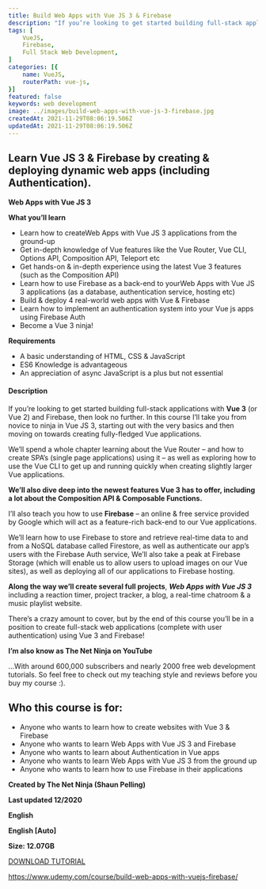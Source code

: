 ```yaml
---
title: Build Web Apps with Vue JS 3 & Firebase
description: "If you’re looking to get started building full-stack applications with **Vue 3** (or Vue 2) and Firebase, then look no further. In this course I’ll take you from novice to ninja in Vue JS 3, starting out with the very basics and then moving on towards creating fully-fledged Vue applications."
tags: [
	VueJS,
	Firebase,
	Full Stack Web Development,
]
categories: [{
    name: VueJS,
    routerPath: vue-js,
}]
featured: false
keywords: web development
image: ../images/build-web-apps-with-vue-js-3-firebase.jpg
createdAt: 2021-11-29T08:06:19.506Z
updatedAt: 2021-11-29T08:06:19.506Z
---
```


## Learn Vue JS 3 & Firebase by creating & deploying dynamic web apps (including Authentication).

**Web Apps with Vue JS 3**

**What you’ll learn**

-   Learn how to createWeb Apps with Vue JS 3 applications from the ground-up
-   Get in-depth knowledge of Vue features like the Vue Router, Vue CLI, Options API, Composition API, Teleport etc
-   Get hands-on & in-depth experience using the latest Vue 3 features (such as the Composition API)
-   Learn how to use Firebase as a back-end to yourWeb Apps with Vue JS 3 applications (as a database, authentication service, hosting etc)
-   Build & deploy 4 real-world web apps with Vue & Firebase
-   Learn how to implement an authentication system into your Vue js apps using Firebase Auth
-   Become a Vue 3 ninja!

**Requirements**

-   A basic understanding of HTML, CSS & JavaScript
-   ES6 Knowledge is advantageous
-   An appreciation of async JavaScript is a plus but not essential

#### Description

If you’re looking to get started building full-stack applications with **Vue 3** (or Vue 2) and Firebase, then look no further. In this course I’ll take you from novice to ninja in Vue JS 3, starting out with the very basics and then moving on towards creating fully-fledged Vue applications.

We’ll spend a whole chapter learning about the Vue Router – and how to create SPA’s (single page applications) using it – as well as exploring how to use the Vue CLI to get up and running quickly when creating slightly larger Vue applications.

**We’ll also dive deep into the newest features Vue 3 has to offer, including a lot about the Composition API & Composable Functions.**

I’ll also teach you how to use **Firebase** – an online & free service provided by Google which will act as a feature-rich back-end to our Vue applications.

We’ll learn how to use Firebase to store and retrieve real-time data to and from a NoSQL database called Firestore, as well as authenticate our app’s users with the Firebase Auth service, We’ll also take a peak at Firebase Storage (which will enable us to allow users to upload images on our Vue sites), as well as deploying all of our applications to Firebase hosting.

**Along the way we’ll create several full projects**, **_Web Apps with Vue JS 3_** including a reaction timer, project tracker, a blog, a real-time chatroom & a music playlist website.

There’s a crazy amount to cover, but by the end of this course you’ll be in a position to create full-stack web applications (complete with user authentication) using Vue 3 and Firebase!

**I’m also know as The Net Ninja on YouTube**

…With around 600,000 subscribers and nearly 2000 free web development tutorials. So feel free to check out my teaching style and reviews before you buy my course :).

## Who this course is for:

-   Anyone who wants to learn how to create websites with Vue 3 & Firebase
-   Anyone who wants to learn Web Apps with Vue JS 3 and Firebase
-   Anyone who wants to learn about Authentication in Vue apps
-   Anyone who wants to learn Web Apps with Vue JS 3 from the ground up
-   Anyone who wants to learn how to use Firebase in their applications

**Created by The Net Ninja (Shaun Pelling)**

**Last updated 12/2020**

**English**

**English \[Auto\]**

**Size: 12.07GB**

[DOWNLOAD TUTORIAL](https://linkshrnk.com/wwDKs)

https://www.udemy.com/course/build-web-apps-with-vuejs-firebase/
